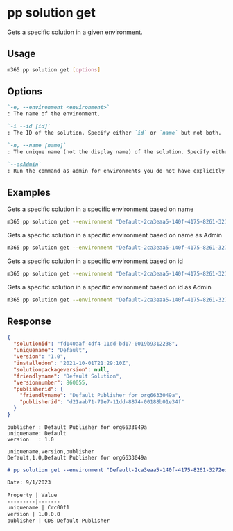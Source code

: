 
# pp solution get

Gets a specific solution in a given environment.

## Usage

```sh
m365 pp solution get [options]
```

## Options

```md defintion-list
`-e, --environment <environment>`
: The name of the environment.

`-i --id [id]`
: The ID of the solution. Specify either `id` or `name` but not both.

`-n, --name [name]`
: The unique name (not the display name) of the solution. Specify either `id` or `name` but not both.

`--asAdmin`
: Run the command as admin for environments you do not have explicitly assigned permissions to.
```

<Global />

## Examples

Gets a specific solution in a specific environment based on name

```sh
m365 pp solution get --environment "Default-2ca3eaa5-140f-4175-8261-3272edf9f339" --name "Default"
```

Gets a specific solution in a specific environment based on name as Admin

```sh
m365 pp solution get --environment "Default-2ca3eaa5-140f-4175-8261-3272edf9f339" --name "Default" --asAdmin
```

Gets a specific solution in a specific environment based on id

```sh
m365 pp solution get --environment "Default-2ca3eaa5-140f-4175-8261-3272edf9f339" --id "ee62fd63-e49e-4c09-80de-8fae1b9a427e"
```

Gets a specific solution in a specific environment based on id as Admin

```sh
m365 pp solution get --environment "Default-2ca3eaa5-140f-4175-8261-3272edf9f339" --id "ee62fd63-e49e-4c09-80de-8fae1b9a427e" --asAdmin
```

## Response

<Tabs>
  <TabItem value="json" label="JSON">

  ```json
  {
    "solutionid": "fd140aaf-4df4-11dd-bd17-0019b9312238",
    "uniquename": "Default",
    "version": "1.0",
    "installedon": "2021-10-01T21:29:10Z",
    "solutionpackageversion": null,
    "friendlyname": "Default Solution",
    "versionnumber": 860055,
    "publisherid": {
      "friendlyname": "Default Publisher for org6633049a",
      "publisherid": "d21aab71-79e7-11dd-8874-00188b01e34f"
    }
  }
  ```

  </TabItem>
  <TabItem value="text" label="Text">

  ```text
  publisher : Default Publisher for org6633049a
  uniquename: Default
  version   : 1.0
  ```

  </TabItem>
  <TabItem value="csv" label="CSV">

  ```csv
  uniquename,version,publisher
  Default,1.0,Default Publisher for org6633049a
  ```

  </TabItem>
  <TabItem value="md" label="Markdown">

  ```md
  # pp solution get --environment "Default-2ca3eaa5-140f-4175-8261-3272edf9f339" --id "ee62fd63-e49e-4c09-80de-8fae1b9a427e"

  Date: 9/1/2023

  Property | Value
  ---------|-------
  uniquename | Crc00f1
  version | 1.0.0.0
  publisher | CDS Default Publisher
  ```

  </TabItem>
</Tabs>
